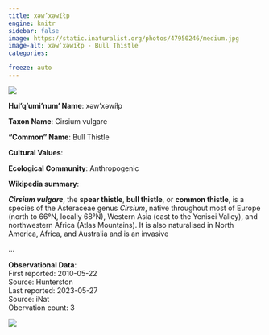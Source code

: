 ```yaml
---
title: xəw’xəwíłp
engine: knitr
sidebar: false
image: https://static.inaturalist.org/photos/47950246/medium.jpg
image-alt: xəw’xəwíłp - Bull Thistle
categories:

freeze: auto
---
```

![](https://static.inaturalist.org/photos/47950246/medium.jpg){fig-alt="xəw’xəwíłp - Bull Thistle"}

**Hul'q'umi'num' Name**: xəw’xəwíłp



**Taxon Name**: Cirsium vulgare

**"Common" Name**: Bull Thistle

**Cultural Values**:  

::: {layout-nrow=1 style="width:60%"}

:::

**Ecological Community**: Anthropogenic

**Wikipedia summary**:  
<p class="mw-empty-elt">
</p>

<p class="mw-empty-elt">
</p>

<p><i><b>Cirsium vulgare</b></i>, the <b>spear thistle</b>, <b>bull thistle</b>, or <b>common thistle</b>, is a species of the Asteraceae genus <i>Cirsium</i>, native throughout most of Europe (north to 66°N, locally 68°N), Western Asia (east to the Yenisei Valley), and northwestern Africa (Atlas Mountains). It is also naturalised in North America, Africa, and Australia and is an invasive</p>...

**Observational Data**:   
First reported: 2010-05-22  
Source: Hunterston  
Last reported: 2023-05-27  
Source: iNat  
Obervation count: 3

![](community_dist.png)
